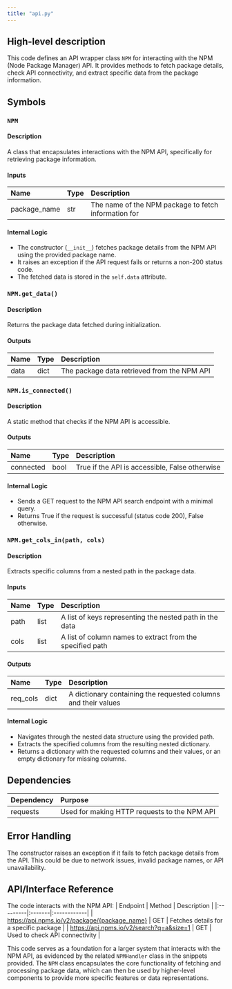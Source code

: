 ```yaml
---
title: "api.py"
---
```


## High-level description
This code defines an API wrapper class `NPM` for interacting with the NPM (Node Package Manager) API. It provides methods to fetch package details, check API connectivity, and extract specific data from the package information.

## Symbols

### `NPM`
#### Description
A class that encapsulates interactions with the NPM API, specifically for retrieving package information.

#### Inputs
| Name | Type | Description |
|:-----|:-----|:------------|
| package_name | str | The name of the NPM package to fetch information for |

#### Internal Logic
- The constructor (`__init__`) fetches package details from the NPM API using the provided package name.
- It raises an exception if the API request fails or returns a non-200 status code.
- The fetched data is stored in the `self.data` attribute.

### `NPM.get_data()`
#### Description
Returns the package data fetched during initialization.

#### Outputs
| Name | Type | Description |
|:-----|:-----|:------------|
| data | dict | The package data retrieved from the NPM API |

### `NPM.is_connected()`
#### Description
A static method that checks if the NPM API is accessible.

#### Outputs
| Name | Type | Description |
|:-----|:-----|:------------|
| connected | bool | True if the API is accessible, False otherwise |

#### Internal Logic
- Sends a GET request to the NPM API search endpoint with a minimal query.
- Returns True if the request is successful (status code 200), False otherwise.

### `NPM.get_cols_in(path, cols)`
#### Description
Extracts specific columns from a nested path in the package data.

#### Inputs
| Name | Type | Description |
|:-----|:-----|:------------|
| path | list | A list of keys representing the nested path in the data |
| cols | list | A list of column names to extract from the specified path |

#### Outputs
| Name | Type | Description |
|:-----|:-----|:------------|
| req_cols | dict | A dictionary containing the requested columns and their values |

#### Internal Logic
- Navigates through the nested data structure using the provided path.
- Extracts the specified columns from the resulting nested dictionary.
- Returns a dictionary with the requested columns and their values, or an empty dictionary for missing columns.

## Dependencies
| Dependency | Purpose |
|:-----------|:--------|
| requests | Used for making HTTP requests to the NPM API |

## Error Handling
The constructor raises an exception if it fails to fetch package details from the API. This could be due to network issues, invalid package names, or API unavailability.

## API/Interface Reference
The code interacts with the NPM API:
| Endpoint | Method | Description |
|:---------|:-------|:------------|
| https://api.npms.io/v2/package/{package_name} | GET | Fetches details for a specific package |
| https://api.npms.io/v2/search?q=a&size=1 | GET | Used to check API connectivity |

This code serves as a foundation for a larger system that interacts with the NPM API, as evidenced by the related `NPMHandler` class in the snippets provided. The `NPM` class encapsulates the core functionality of fetching and processing package data, which can then be used by higher-level components to provide more specific features or data representations.